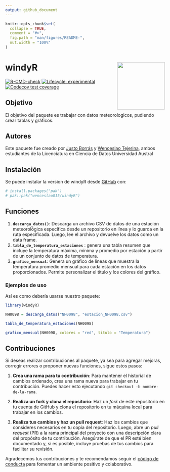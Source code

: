 ```yaml
---
output: github_document
---
```


<!-- README.md is generated from README.Rmd. Please edit that file -->

```r
knitr::opts_chunk$set(
  collapse = TRUE,
  comment = "#>",
  fig.path = "man/figures/README-",
  out.width = "100%"
)
```

# windyR <img src="man/figures/logo.png" align="right" width="150"/>


<!-- badges: start -->
[![R-CMD-check](https://github.com/wenceslao015/windyR/actions/workflows/R-CMD-check.yaml/badge.svg)](https://github.com/wenceslao015/windyR/actions/workflows/R-CMD-check.yaml)
[![Lifecycle: experimental](https://img.shields.io/badge/lifecycle-experimental-orange.svg)](https://lifecycle.r-lib.org/articles/stages.html#experimental)
[![Codecov test coverage](https://codecov.io/gh/wenceslao015/windyR/graph/badge.svg)](https://app.codecov.io/gh/wenceslao015/windyR)
<!-- badges: end -->

## Objetivo

El objetivo del paquete es trabajar con datos meteorologicos, pudiendo crear tablas y gráficos.

## Autores

Este paquete fue creado por [Justo Borrás](https://github.com/justoborras2006) y [Wenceslao Tejerina](https://github.com/wenceslao015), ambos estudiantes de la Licenciatura en Ciencia de Datos Universidad Austral

## Instalación

Se puede instalar la version de windyR desde [GitHub](https://github.com/) con:


```r
# install.packages("pak")
# pak::pak("wenceslao015/windyR")
```

## Funciones

1.  **`descarga_datos()`**: Descarga un archivo CSV de datos de una estación meteorológica específica desde un repositorio en línea y lo guarda en la ruta especificada. Luego, lee el archivo y devuelve los datos como un data frame.
2.  **`tabla_de_temperatura_estaciones`** : genera una tabla resumen que incluye la temperatura máxima, mínima y promedio por estación a partir de un conjunto de datos de temperatura.
3.  **`grafico_mensual`**: Genera un gráfico de líneas que muestra la temperatura promedio mensual para cada estación en los datos proporcionados. Permite personalizar el título y los colores del gráfico.


### Ejemplos de uso

Así es como debería usarse nuestro paquete:

```r
library(windyR)
```

```r
NH0098 = descarga_datos("NH0098", "estacion_NH0098.csv")
```

```r
tabla_de_temperatura_estaciones(NH0098)
```

```r
grafico_mensual(NH0098, colores = "red", titulo = "Temperatura")
```

## Contribuciones

Si deseas realizar contribuciones al paquete, ya sea para agregar mejoras, corregir errores o proponer nuevas funciones, sigue estos pasos:


1.  **Crea una rama para tu contribución**: Para mantener el historial de cambios ordenado, crea una rama nueva para trabajar en tu contribución. Puedes hacer esto ejecutando `git checkout -b nombre-de-la-rama`.

2.  **Realiza un fork y clona el repositorio**: Haz un *fork* de este repositorio en tu cuenta de GitHub y clona el repositorio en tu máquina local para trabajar en los cambios.

3.  **Realiza tus cambios y haz un pull request**: Haz los cambios que consideres necesarios en tu copia del repositorio. Luego, abre un *pull request* (PR) a la rama principal del proyecto con una descripción clara del propósito de tu contribución. Asegúrate de que el PR esté bien documentado y, si es posible, incluye pruebas de tus cambios para facilitar su revisión.

Agradecemos tus contribuciones y te recomendamos seguir el [código de conducta](CODE_OF_CONDUCT.md) para fomentar un ambiente positivo y colaborativo.

